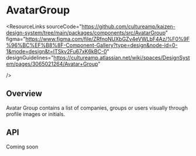
<Meta of={AvatarGroupStories} />

# AvatarGroup

<ResourceLinks
  sourceCode="https://github.com/cultureamp/kaizen-design-system/tree/main/packages/components/src/AvatarGroup"
  figma="https://www.figma.com/file/ZRfnoNUXbGZv4eVWLbF4Az/%F0%9F%96%BC%EF%B8%8F-Component-Gallery?type=design&node-id=0-1&mode=design&t=ITSkv2Fu67xK6kBC-0"
  designGuidelines="https://cultureamp.atlassian.net/wiki/spaces/DesignSystem/pages/3065021264/Avatar+Group"
  
/>

<KAIOInstallation exportNames="AvatarGroup" />

## Overview

Avatar Group contains a list of companies, groups or users visually through profile images or initials.

<Canvas of={AvatarGroupStories.Playground} />
<Controls of={AvatarGroupStories.Playground} />

## API

Coming soon
